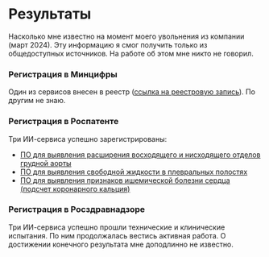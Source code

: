 # Результаты

Насколько мне известно на момент моего увольнения из компании (март 2024). Эту информацию я смог получить только из общедоступных источников. На работе об этом мне никто не говорил.

### Регистрация в Минцифры

Один из сервисов внесен в реестр ([ссылка на реестровую запись](https://reestr.digital.gov.ru/reestr/1910660/)). По другим не знаю.

### Регистрация в Роспатенте

Три ИИ-сервиса успешно зарегистрированы:

- [ПО для выявления расширения восходящего и нисходящего отделов грудной аорты](https://new.fips.ru/registers-doc-view/fips_servlet?DB=EVM&DocNumber=2023683735&TypeFile=html)
- [ПО для выявления свободной жидкости в плевральных полостях](https://new.fips.ru/registers-doc-view/fips_servlet?DB=EVM&DocNumber=2023683736&TypeFile=html)
- [ПО для выявления признаков ишемической болезни сердца (подсчет коронарного кальция)](https://new.fips.ru/registers-doc-view/fips_servlet?DB=EVM&DocNumber=2023683737&TypeFile=html)

### Регистрация в Росздравнадзоре

Три ИИ-сервиса успешно прошли технические и клинические испытания. По ним продолжалась вестись активная работа. О достижении конечного результата мне доподлинно не известно.
